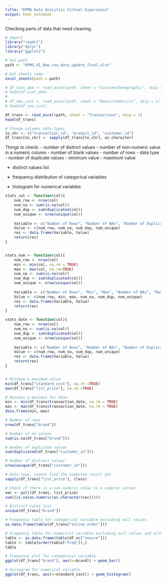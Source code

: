 ```yaml
---
title: "KPMB Data Analytics Virtual Experience"
output: html_notebook
---
```



Checking parts of data that need cleaning.


```r
# Import
library("readxl")
library("dplyr")
library("ggplot2")

# Set path
path <- "KPMG_VI_New_raw_data_update_final.xlsx"

# Get sheets name
excel_sheets(path = path)

# df_cust_dem <- read_excel(path, sheet = "CustomerDemographic", skip = 1)
# head(df_cust_dem)
# 
# df_new_cust <- read_excel(path, sheet = "NewCustomerList", skip = 1)
# head(df_new_cust)

```

```r
df_trans <- read_excel(path, sheet = "Transactions", skip = 1)
head(df_trans)

```

```r
# Change columns data types
to_chr <- c("transaction_id", "product_id", "customer_id")
df_trans[to_chr] <- sapply(df_trans[to_chr], as.character)

```
Things to check:
- number of distinct values
- number of non-numeric value in a numeric column
- number of blank values
- number of rows
- data type
- number of duplicate values
- minimum value
- maximum value

- distinct values list

- frequency distribution of categorical variables
- histogram for numerical variables

```r

stats_cat <- function(col){
    num_row <- nrow(col)
    num_na <- sum(is.na(col))
    num_dup <- sum(duplicated(col))
    num_unique <- nrow(unique(col))
    
    Variable <- c("Number of Rows", "Number of NAs", "Number of Duplicates", "Number of Uniques")
    Value <- c(num_row, num_na, num_dup, num_unique)
    res <- data.frame(Variable, Value)
    return(res)
}


stats_num <- function(col){
    num_row <- nrow(col)
    min <- min(col, na.rm = TRUE)
    max <- max(col, na.rm=TRUE)
    num_na <- sum(is.na(col))
    num_dup <- sum(duplicated(col))
    num_unique <- nrow(unique(col))
    
    Variable <- c("Number of Rows", "Min", "Max", "Number of NAs", "Number of Duplicates", "Number of Uniques")
    Value <- c(num_row, min, max, num_na, num_dup, num_unique)
    res <- data.frame(Variable, Value)
    return(res)
}

stats_date <- function(col){
    num_row <- nrow(col)
    num_na <- sum(is.na(col))
    num_dup <- sum(duplicated(col))
    num_unique <- nrow(unique(col))
    
    Variable <- c("Number of Rows", "Number of NAs", "Number of Duplicates", "Number of Uniques")
    Value <- c(num_row, num_na, num_dup, num_unique)
    res <- data.frame(Variable, Value)
    return(res)
}


# Minimum & maximum value
min(df_trans["standard_cost"], na.rm =TRUE)
max(df_trans["list_price"], na.rm =TRUE)

# Minimun & maximun for date
min <- min(df_trans$transaction_date, na.rm = TRUE)
max <- max(df_trans$transaction_date, na.rm = TRUE)
data.frame(min, max)

# Number of rows
nrow(df_trans["brand"])

# Number of na values
sum(is.na(df_trans["brand"]))

# Number of duplicate values
sum(duplicated(df_trans["customer_id"]))

# Number of distinct values
nrow(unique(df_trans["customer_id"]))

# Data type, cannot find the expected result yet
sapply(df_trans["list_price"], class)

# Check if there is a non-numeric value in a numeric column
vec <- pull(df_trans, list_price)
sum((is.na(as.numeric(as.character(vec)))))

# Distinct value list
unique(df_trans["brand"])

# Frequency table for categorical variable excluding null values
as.data.frame(table(df_trans["online_order"]))

# Frequency table for numerical variable excluding null values and with order
table <- as.data.frame(table(df_nc["tenure"]))
table <- table[order(table["Freq"]),]
table

# Frequency plot for categorical variable
ggplot(df_trans["brand"], aes(x=brand)) + geom_bar()

# Histogram for numerical variable
ggplot(df_trans, aes(x=standard_cost)) + geom_histogram()

```
